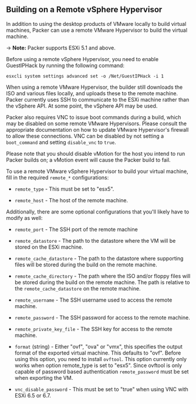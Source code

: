 ## Building on a Remote vSphere Hypervisor

In addition to using the desktop products of VMware locally to build virtual
machines, Packer can use a remote VMware Hypervisor to build the virtual
machine.

-&gt; **Note:** Packer supports ESXi 5.1 and above.

Before using a remote vSphere Hypervisor, you need to enable GuestIPHack by
running the following command:

```text
esxcli system settings advanced set -o /Net/GuestIPHack -i 1
```

When using a remote VMware Hypervisor, the builder still downloads the ISO and
various files locally, and uploads these to the remote machine. Packer currently
uses SSH to communicate to the ESXi machine rather than the vSphere API. At some
point, the vSphere API may be used.

Packer also requires VNC to issue boot commands during a build, which may be
disabled on some remote VMware Hypervisors. Please consult the appropriate
documentation on how to update VMware Hypervisor's firewall to allow these
connections. VNC can be disabled by not setting a `boot_command` and setting
`disable_vnc` to `true`.

Please note that you should disable vMotion for the host you intend to run
Packer builds on; a vMotion event will cause the Packer build to fail.

To use a remote VMware vSphere Hypervisor to build your virtual machine, fill in
the required `remote_*` configurations:

- `remote_type` - This must be set to "esx5".

- `remote_host` - The host of the remote machine.

Additionally, there are some optional configurations that you'll likely have to
modify as well:

- `remote_port` - The SSH port of the remote machine

- `remote_datastore` - The path to the datastore where the VM will be stored
  on the ESXi machine.

- `remote_cache_datastore` - The path to the datastore where supporting files
  will be stored during the build on the remote machine.

- `remote_cache_directory` - The path where the ISO and/or floppy files will
  be stored during the build on the remote machine. The path is relative to
  the `remote_cache_datastore` on the remote machine.

- `remote_username` - The SSH username used to access the remote machine.

- `remote_password` - The SSH password for access to the remote machine.

- `remote_private_key_file` - The SSH key for access to the remote machine.

- `format` (string) - Either "ovf", "ova" or "vmx", this specifies the output
  format of the exported virtual machine. This defaults to "ovf".
  Before using this option, you need to install `ovftool`. This option
  currently only works when option remote_type is set to "esx5".
  Since ovftool is only capable of password based authentication
  `remote_password` must be set when exporting the VM.

- `vnc_disable_password` - This must be set to "true" when using VNC with
  ESXi 6.5 or 6.7.
